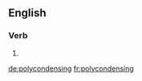 ==English==

===Verb===
{{head|en}}

# {{present participle of|polycondense}}

[[de:polycondensing]]
[[fr:polycondensing]]